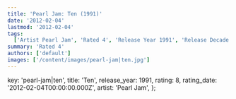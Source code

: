 ```yaml
---
title: 'Pearl Jam: Ten (1991)'
date: '2012-02-04'
lastmod: '2012-02-04'
tags:
  ['Artist Pearl Jam', 'Rated 4', 'Release Year 1991', 'Release Decade 1990']
summary: 'Rated 4'
authors: ['default']
images: ['/content/images/pearl-jam|ten.jpg']
---
```


  key: 'pearl-jam|ten',
  title: 'Ten',
  release_year: 1991,
  rating: 8,
  rating_date: '2012-02-04T00:00:00.000Z',
  artist: 'Pearl Jam',
};

<MusicRating data={data} />
